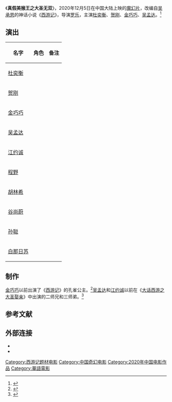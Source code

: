 {{电影信息框
| 片名     = 真假美猴王之大圣无双
| 电影原名 = <!-- ''{{lang|en| }}''  -->
| 图像     = Monkey King poster.jpg
| 图像说明 = 海报
| 导演     = [[罗乐|罗乐]]
| 监制     = 江约诚
| 制片     = 姜伊涵
| 编剧     = 杨陌
| 原著     = 
| 主演     = 杜奕衡<br>贺刚<br>金巧巧<br>吴孟达
| 主题曲   = 赵方婧《缘续》
| 配乐     = 
| 摄影     = 
| 剪辑     = 
| 制片商   = 北京万唯影业
| 发行商   = [[华夏电影|华夏电影发行有限责任公司]]
| 上映日期 = {{Film date|2020|12|5|中国大陆}}
| 片长     = 91分钟
| 产地     = {{CHNML}}
| 语言     = 普通话
| 预算     = 
| 票房     = 
| 前集     = 
| 续集     = 
}}
《'''真假美猴王之大圣无双'''》，2020年12月5日在中国大陆上映的[[魔幻片|魔幻片]]，改编自[[吴承恩|吴承恩]]的神话小说《[[西游记|西游记]]》，导演[[罗乐|罗乐]]，主演[[杜奕衡|杜奕衡]]、[[贺刚|贺刚]]、[[金巧巧|金巧巧]]、[[吴孟达|吴孟达]]。<ref>{{cite news |author1=陈体强 |title=金巧巧重回西游《真假美猴王之大圣无双》首映礼在京举行 |url=https://news.163.com/20/1206/14/FT5VQ1K000019OH3.html |accessdate=2020-12-07 |work=网易 |date=2020-12-06 |archive-date=2021-07-04 |archive-url=https://web.archive.org/web/20210704070551/https://www.163.com/news/article/FT5VQ1K000019OH3.html |dead-url=no }}</ref>

==演出==
{|class="wikitable"
|-
! 名字 !! 角色 !! 备注
|-
| [[杜奕衡|杜奕衡]] ||  ||
|-
| [[贺刚|贺刚]] ||  ||
|- 
| [[金巧巧|金巧巧]] ||  ||
|-
| [[吴孟达|吴孟达]] ||  ||
|-
| [[江约诚|江约诚]] ||  ||
|- 
| [[程野|程野]] ||  ||
|-
| [[胡林希|胡林希]] ||  ||
|- 
| [[谷尚蔚|谷尚蔚]] ||  ||
|-
| [[孙聪|孙聪]] ||  ||
|- 
| [[白那日苏|白那日苏]] ||  ||
|}

==制作==
[[金巧巧|金巧巧]]以前出演了《[[西游记_(中国中央电视台出品电视剧)|西游记]]》的孔雀公主。<ref>{{cite news |title=“孔雀公主”金巧巧与“西游”再结缘：这次演孔雀公主的领导 |url=https://www.sohu.com/a/436502269_114941 |accessdate=2020-12-07 |work=搜狐 |date=2020-12-05}}</ref>[[吴孟达|吴孟达]]和[[江约诚|江约诚]]以前在《[[大话西游之大圣娶亲|大话西游之大圣娶亲]]》中出演的二师兄和三师弟。<ref>{{cite news |author1=王祎 |title=《真假美猴王之大圣无双》 定档12月5日，吴孟达携新老西游人惊喜上线！ |url=http://ent.ynet.com/2020/11/20/2997831t1254.html |accessdate=2020-12-07 |work=北青网 |date=2020-11-20 |archive-date=2020-11-28 |archive-url=https://web.archive.org/web/20201128023255/http://ent.ynet.com/2020/11/20/2997831t1254.html |dead-url=no }}</ref>

==参考文献==
{{reflist}}

== 外部连接==
*{{douban|33418591}}
*{{Mtime|269290}}

{{DEFAULTSORT:Zhen真假美猴王}}
[[Category:西游记题材电影|Category:西游记题材电影]]
[[Category:中国奇幻电影|Category:中国奇幻电影]]
[[Category:2020年中国电影作品|Category:2020年中国电影作品]]
[[Category:華語電影|Category:華語電影]]